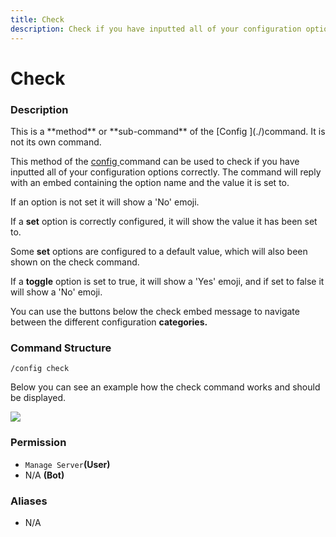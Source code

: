```yaml
---
title: Check
description: Check if you have inputted all of your configuration options correctly.
---
```


# Check

### Description

<Callout type="warning">
This is a **method** or **sub-command** of the [Config ](./)command. It is not its own command.
</Callout>

This method of the [config ](./)command can be used to check if you have inputted all of your configuration options correctly. The command will reply with an embed containing the option name and the value it is set to.

If an option is not set it will show a 'No' emoji.

If a **set** option is correctly configured, it will show the value it has been set to.

Some **set** options are configured to a default value, which will also been shown on the check command.

If a **toggle** option is set to true, it will show a 'Yes' emoji, and if set to false it will show a 'No' emoji.

You can use the buttons below the check embed message to navigate between the different configuration **categories.** 

### Command Structure

```
/config check
```

Below you can see an example how the check command works and should be displayed.

![](https://i.imgur.com/yfDueE7.png)

### **Permission**

* `Manage Server`**(User)**
* N/A **(Bot)**

### Aliases

* N/A

